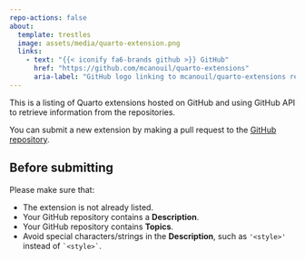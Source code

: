 ```yaml
---
repo-actions: false
about:
  template: trestles
  image: assets/media/quarto-extension.png
  links:
    - text: "{{< iconify fa6-brands github >}} GitHub"
      href: "https://github.com/mcanouil/quarto-extensions"
      aria-label: "GitHub logo linking to mcanouil/quarto-extensions repository"
---
```


This is a listing of Quarto extensions hosted on GitHub and using GitHub API to retrieve information from the repositories.

You can submit a new extension by making a pull request to the [GitHub repository](https://github.com/mcanouil/quarto-extensions/edit/main/extensions/quarto-extensions.csv).

::: {.callout-important}
## Before submitting

Please make sure that:

- The extension is not already listed.
- Your GitHub repository contains a **Description**.
- Your GitHub repository contains **Topics**.
- Avoid special characters/strings in the **Description**, such as `'<style>'` instead of `` `<style>` ``.
:::
